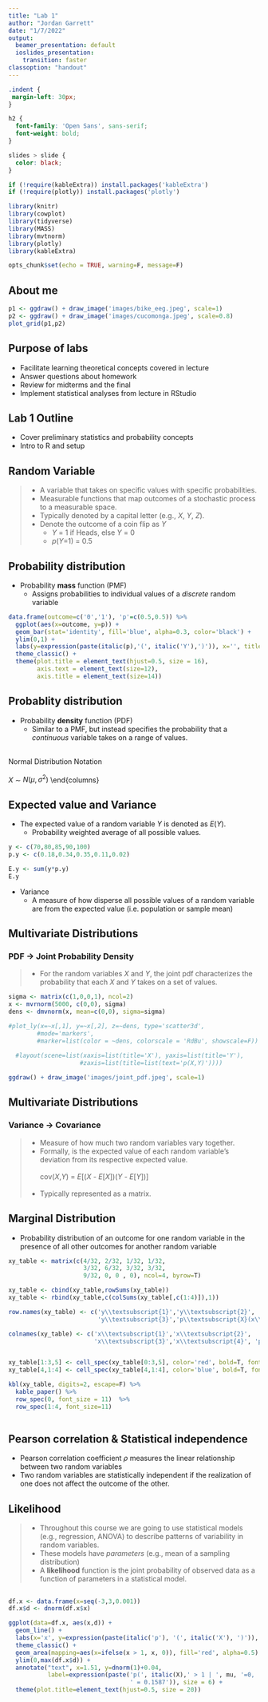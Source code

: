 ```yaml
---
title: "Lab 1"
author: "Jordan Garrett"
date: "1/7/2022"
output:
  beamer_presentation: default
  ioslides_presentation:
    transition: faster
classoption: "handout"
---
```

```css
.indent {
 margin-left: 30px;
}

h2 {
  font-family: 'Open Sans', sans-serif;
  font-weight: bold;
}

slides > slide {
  color: black;
}
```

```r

if (!require(kableExtra)) install.packages('kableExtra')
if (!require(plotly)) install.packages('plotly')

library(knitr)
library(cowplot)
library(tidyverse)
library(MASS)
library(mvtnorm)
library(plotly)
library(kableExtra)

opts_chunk$set(echo = TRUE, warning=F, message=F)
```

## About me {.build}
```r
p1 <- ggdraw() + draw_image('images/bike_eeg.jpeg', scale=1)
p2 <- ggdraw() + draw_image('images/cucomonga.jpeg', scale=0.8)
plot_grid(p1,p2)
```

## Purpose of labs
- Facilitate learning theoretical concepts covered in lecture
- Answer questions about homework
- Review for midterms and the final
- Implement statistical analyses from lecture in RStudio

## Lab 1 Outline
- Cover preliminary statistics and probability concepts
- Intro to R and setup

## Random Variable
> - A variable that takes on specific values with specific probabilities.
> - Measurable functions that map outcomes of a stochastic process to a measurable space.
> - Typically denoted by a capital letter (e.g., *X*, *Y*, *Z*).
> - Denote the outcome of a coin flip as *Y*
>   - *Y* = 1 if Heads, else *Y* = 0
>   - *p*(*Y*=1) = 0.5

## Probability distribution {.build}
- Probability **mass** function (PMF)
   - Assigns probabilities to individual values of a *discrete* random variable
   
```r
data.frame(outcome=c('0','1'), 'p'=c(0.5,0.5)) %>% 
  ggplot(aes(x=outcome, y=p)) + 
  geom_bar(stat='identity', fill='blue', alpha=0.3, color='black') + 
  ylim(0,1) + 
  labs(y=expression(paste(italic(p),'(', italic('Y'),')')), x='', title='Coin Flip PMF') + 
  theme_classic() + 
  theme(plot.title = element_text(hjust=0.5, size = 16),
        axis.text = element_text(size=12), 
        axis.title = element_text(size=14))
```

## Probablity distribution {.build}
- Probability **density** function (PDF)
  - Similar to a PMF, but instead specifies the probability that a *continuous* variable takes on a range of values.

\begin{columns}
\column{0.5\textwidth}
\centering
```r
snd <- ggplot(data=data.frame('x'=c(-3,3)), aes(x)) + 
  stat_function(fun=dnorm, n=101, args = list(mean=0, sd=1)) + 
  labs(x='X', y=expression(paste(italic('p'), '(', italic('X'), ')'))) + 
  theme_classic()
snd
```

\column{0.5\textwidth}
\centering
\
\
\
Normal Distribution Notation\
\
$\textit{X}$ $\sim$ $\textit{N}(\mu,\sigma^2)$
\end{columns}

## Expected value and Variance {.build}
- The expected value of a random variable *Y* is denoted as *E*(*Y*).
  - Probability weighted average of all possible values.

```r
y <- c(70,80,85,90,100)
p.y <- c(0.18,0.34,0.35,0.11,0.02)

E.y <- sum(y*p.y)
E.y 
```

- Variance
  - A measure of how disperse all possible values of a random variable are from the expected value (i.e. population or sample mean)

## Multivariate Distributions {.build}
### PDF $\rightarrow$ **Joint Probability Density**\
> - For the random variables *X* and *Y*, the joint pdf characterizes the probability that each *X* and *Y* takes on a set of values.

```r
sigma <- matrix(c(1,0,0,1), ncol=2)
x <- mvrnorm(5000, c(0,0), sigma)
dens <- dmvnorm(x, mean=c(0,0), sigma=sigma)

#plot_ly(x=~x[,1], y=~x[,2], z=~dens, type='scatter3d', 
        #mode='markers',
        #marker=list(color = ~dens, colorscale = 'RdBu', showscale=F)) %>%
  
  #layout(scene=list(xaxis=list(title='X'), yaxis=list(title='Y'), 
                    #zaxis=list(title=list(text='p(X,Y)'))))

ggdraw() + draw_image('images/joint_pdf.jpeg', scale=1)
```

## Multivariate Distributions 
### Variance $\rightarrow$ **Covariance**\
>   - Measure of how much two random variables vary together.
> - Formally, is the expected value of each random variable's deviation from its respective expected value.
\
\
\centering
cov(*X*,*Y*) = *E*[(*X* - *E*[*X*])(*Y* - *E*[*Y*])]
\
\
> - Typically represented as a matrix.


## Marginal Distribution {.build}
- Probability distribution of an outcome for one random variable in the presence of all other outcomes for another random variable
```r
xy_table <- matrix(c(4/32, 2/32, 1/32, 1/32,
                     3/32, 6/32, 3/32, 3/32,
                     9/32, 0, 0 , 0), ncol=4, byrow=T)

xy_table <- cbind(xy_table,rowSums(xy_table))
xy_table <- rbind(xy_table,c(colSums(xy_table[,c(1:4)]),1))

row.names(xy_table) <- c('y\\textsubscript{1}','y\\textsubscript{2}',
                         'y\\textsubscript{3}','p\\textsubscript{X}(x\\textsubscript{i})')

colnames(xy_table) <- c('x\\textsubscript{1}','x\\textsubscript{2}',
                        'x\\textsubscript{3}','x\\textsubscript{4}', 'p\\textsubscript{Y}(y\\textsubscript{i})')


xy_table[1:3,5] <- cell_spec(xy_table[0:3,5], color='red', bold=T, font_size = 12)
xy_table[4,1:4] <- cell_spec(xy_table[4,1:4], color='blue', bold=T, font_size = 12)

kbl(xy_table, digits=2, escape=F) %>% 
  kable_paper() %>% 
  row_spec(0, font_size = 11)  %>% 
  row_spec(1:4, font_size=11) 
  
```


## Pearson correlation & Statistical independence
- Pearson correlation coefficient $\rho$ measures the linear relationship between two random variables
\
- Two random variables are statistically independent if the realization of one does not affect the outcome of the other.

## Likelihood
> - Throughout this course we are going to use statistical models (e.g., regression, ANOVA) to describe patterns of variability in random variables.
> - These models have *parameters* (e.g., mean of a sampling distribution)
> - A **likelihood** function is the joint probability of observed data as a function of parameters in a statistical model. 

## {.build}
<div style='float: top; height: 50%;'>
\centering
```r
df.x <- data.frame(x=seq(-3,3,0.001))
df.x$d <- dnorm(df.x$x)

ggplot(data=df.x, aes(x,d)) + 
  geom_line() + 
  labs(x='x', y=expression(paste(italic('p'), '(', italic('X'), ')')), title='Probability') + 
  theme_classic() +
  geom_area(mapping=aes(x=ifelse(x > 1, x, 0)), fill='red', alpha=0.5) + 
  ylim(0,max(df.x$d)) + 
  annotate("text", x=1.51, y=dnorm(1)+0.04, 
           label=expression(paste('p(', italic(X),' > 1 | ', mu, '=0, ', sigma, '=1)',
                                  ' = 0.1587')), size = 6) + 
  theme(plot.title=element_text(hjust=0.5, size = 20))
```
</div>

<div style='float: bottom; height: 50%;'>
\centering
```r
ggplot(data=df.x, aes(x,d)) + 
  geom_line() + 
  labs(x='x', y=expression(paste(italic('p'), '(', italic('X'), ')')), title='Likelihood') + 
  theme_classic() + 
  theme(plot.title=element_text(hjust=0.5, size = 20)) + 
  geom_segment(x=1, y=0, xend=1, yend=dnorm(1), 
               linetype='dashed', color='red', size=1.1) + 
  geom_point(mapping=(aes(x=1, y = dnorm(1))), size=8, shape=4, stroke=2, color='red') + 
  annotate("text",x=.905, y=dnorm(1)+.05, 
           label=expression(paste(italic('L'), '(', mu, '=0, ', sigma, '=1',
                                  '| ', italic('X'), '=1', ') = ',
                                  '0.2420')), size = 6)
```


# R

## Programming Tips
- Google is your best friend!
- More than a single way to skin a cat (code).
- Learn more than one language.
- Have fun!


